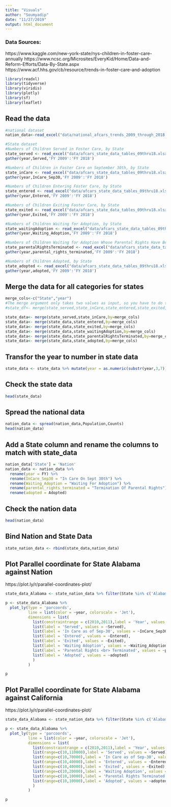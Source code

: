 ```yaml
---
title: "Visuals"
author: "Soumyadip"
date: "11/27/2019"
output: html_document
---
```

### Data Sources:
https://www.kaggle.com/new-york-state/nys-children-in-foster-care-annually
https://www.ncsc.org/Microsites/EveryKid/Home/Data-and-Reform-Efforts/Data-By-State.aspx
https://www.acf.hhs.gov/cb/resource/trends-in-foster-care-and-adoption

```r
library(readxl)
library(tidyverse)
library(viridis)
library(plotly)
library(sf)
library(leaflet)
```

## Read the data
```r
#national dataset
nation_data<-read_excel("data/national_afcars_trends_2009_through_2018.xlsx",sheet="Data")

#State dataset
#Numbers of Children Served in Foster Care, by State
state_served <- read_excel("data/afcars_state_data_tables_09thru18.xlsx",range="Served!A8:K60") %>%
gather(year,Served,'FY 2009':'FY 2018')

#Numbers of Children in Foster Care on September 30th, by State
state_inCare <- read_excel("data/afcars_state_data_tables_09thru18.xlsx",range="In Care on September 30th!A8:K60") %>%
gather(year,InCare_Sep30,'FY 2009':'FY 2018')

#Numbers of Children Entering Foster Care, by State
state_entered <- read_excel("data/afcars_state_data_tables_09thru18.xlsx",range="Entered!A8:K60") %>%
gather(year,Entered,'FY 2009':'FY 2018')

#Numbers of Children Exiting Foster Care, by State
state_exited <- read_excel("data/afcars_state_data_tables_09thru18.xlsx",range="Exited!A8:K60") %>%
gather(year,Exited,'FY 2009':'FY 2018')

#Numbers of Children Waiting for Adoption, by State
state_waitingAdoption <- read_excel("data/afcars_state_data_tables_09thru18.xlsx",range="Waiting for Adoption!A8:K60") %>%
gather(year,Waiting_Adoption,'FY 2009':'FY 2018')

#Numbers of Children Waiting for Adoption Whose Parental Rights Have Been Terminated, by State
state_parentalRightsTerminated <- read_excel("data/afcars_state_data_tables_09thru18.xlsx",range="Parental Rights Terminated!A8:K60") %>%
gather(year,parental_rights_terminated,'FY 2009':'FY 2018')

#Numbers of Children Adopted, by State
state_adopted <- read_excel("data/afcars_state_data_tables_09thru18.xlsx",range="Adopted!A8:K60") %>%
gather(year,adopted,'FY 2009':'FY 2018')
```

## Merge the data for all categories for states
```r
merge_cols<-c("State","year")
#The merge argument only takes two values as input, so you have to do them separately:
#state_df<- merge(state_served,state_inCare,state_entered,state_exited,state_waitingAdoption,state_parentalRightsTerminated,state_adopted,by=c("State","year"))

state_data<- merge(state_served,state_inCare,by=merge_cols)
state_data<- merge(state_data,state_entered,by=merge_cols)
state_data<- merge(state_data,state_exited,by=merge_cols)
state_data<- merge(state_data,state_waitingAdoption,by=merge_cols)
state_data<- merge(state_data,state_parentalRightsTerminated,by=merge_cols)
state_data<- merge(state_data,state_adopted,by=merge_cols)
```

## Transfor the year to number in state data
```r
state_data <- state_data %>% mutate(year = as.numeric(substr(year,3,7)))
```

## Check the state data
```r
head(state_data)
```

## Spread the national data
```r
nation_data <- spread(nation_data,Population,Counts)
head(nation_data)
```

## Add a State column and rename the columns to match with state_data
```r
nation_data['State'] = 'Nation'
nation_data <- nation_data %>% 
  rename(year = FY) %>% 
  rename(InCare_Sep30 = "In Care On Sept 30th") %>%
  rename(Waiting_Adoption = "Waiting For Adoption") %>%
  rename(parental_rights_terminated = "Termination Of Parental Rights") %>%
  rename(adopted = Adopted)
```


## Check the nation data
```r
head(nation_data)
```


## Bind Nation and State Data
```r
state_nation_data <- rbind(state_data,nation_data)
```


## Plot Parallel coordinate for State Alabama against Nation
https://plot.ly/r/parallel-coordinates-plot/
```r
state_data_Alabama <- state_nation_data %>% filter(State %in% c('Alabama','Nation'))

p <- state_data_Alabama %>%
  plot_ly(type = 'parcoords',
          line = list(color = ~year, colorscale = 'Jet'),
          dimensions = list(
            list(constraintrange = c(2010,2011),label = 'Year', values = ~year),
            list(label = 'Served', values = ~Served),
            list(label = 'In Care as of Sep-30', values = ~InCare_Sep30),
            list(label = 'Entered', values = ~Entered),
            list(label = 'Exited', values = ~Exited),
            list(label = 'Waiting Adoption', values = ~Waiting_Adoption),
            list(label = 'Parental Rights <br> Terminated', values = ~parental_rights_terminated),
            list(label = 'Adopted', values = ~adopted)
            )
          )

p
```

## Plot Parallel coordinate for State Alabama against California
https://plot.ly/r/parallel-coordinates-plot/
```r
state_data_Alabama <- state_nation_data %>% filter(State %in% c('Alabama','California'))

p <- state_data_Alabama %>%
  plot_ly(type = 'parcoords',
          line = list(color = ~year, colorscale = 'Jet'),
          dimensions = list(
            list(constraintrange = c(2010,2011),label = 'Year', values = ~year),
            list(range=c(10,110000),label = 'Served', values = ~Served),
            list(range=c(10,70000),label = 'In Care as of Sep-30', values = ~InCare_Sep30),
            list(range=c(10,40000),label = 'Entered', values = ~Entered),
            list(range=c(10,40000),label = 'Exited', values = ~Exited),
            list(range=c(10,20000),label = 'Waiting Adoption', values = ~Waiting_Adoption),
            list(range=c(10,10000),label = 'Parental Rights Terminated', values = ~parental_rights_terminated),
            list(range=c(10,10000),label = 'Adopted', values = ~adopted)
            )
          )

p
```



